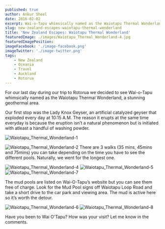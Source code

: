 ```yaml
---
published: true
author: Ankur Sheel
date: 2016-02-02
excerpt: Wai-o-Tapu whimsically named as the Waiotapu Thermal Wonderland, is a stunning geothermal area near Rotorua.
slug: new-zealand-escapes-waiotapu-thermal-wonderland
title: 'New Zealand Escapes: Waiotapu Thermal Wonderland'
featuredImage: ./images/Waiotapu_Thermal_Wonderland-4.jpg
featuredImagePosition:
imageFacebook: './image-facebook.png'
imageTwitter: './image-twitter.png'
tags:
    - New Zealand
    - Oceania
    - Travel
    - Auckland
    - Rotorua
---
```


For our last day during our trip to Rotorua we decided to see Wai-o-Tapu whimsically named as the Waiotapu Thermal
Wonderland, a stunning geothermal area.

Our first stop was the Lady Knox Geyser, an artificial catalyzed geyser that exploded every day at 10:15 A.M. The reason
it erupts at the same time everyday is because the eruption isn’t a natural phenomenon but is initiated with atleast a
handful of washing powder.

![Waiotapu_Thermal_Wonderland-1](./images/Waiotapu_Thermal_Wonderland-1.jpg)

![Waiotapu_Thermal_Wonderland-2](./images/Waiotapu_Thermal_Wonderland-2.jpg) There are 3 walks (35 mins, 45mins and
75mins) you can take depending on the time you have to see the different pools. Naturally, we went for the longest one.

![Waiotapu_Thermal_Wonderland-4](./images/Waiotapu_Thermal_Wonderland-4.jpg)
![Waiotapu_Thermal_Wonderland-5](./images/Waiotapu_Thermal_Wonderland-5.jpg)
![Waiotapu_Thermal_Wonderland-7](./images/Waiotapu_Thermal_Wonderland-7.jpg)

The mud pools are listed on Wai-O-Tapu’s website but you can see them free of charge. Look for the Mud Pool signs off
Waiotapu Loop Road and take a short drive to the car park and viewing area. The mud is active here so it’s worth the
detour.

![Waiotapu_Thermal_Wonderland-6](./images/Waiotapu_Thermal_Wonderland-6.jpg)
![Waiotapu_Thermal_Wonderland-8](./images/Waiotapu_Thermal_Wonderland-8.jpg)

Have you been to Wai O'Tapu? How was your visit? Let me know in the comments.
